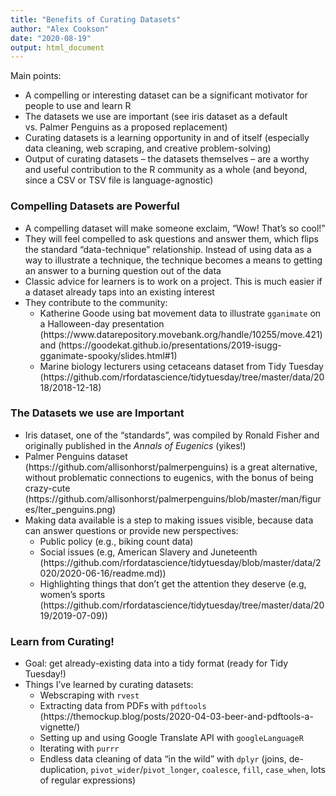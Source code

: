 ```yaml
---
title: "Benefits of Curating Datasets"
author: "Alex Cookson"
date: "2020-08-19"
output: html_document
---
```


Main points:

- A compelling or interesting dataset can be a significant motivator for people to use and learn R
- The datasets we use are important (see iris dataset as a default vs. Palmer Penguins as a proposed replacement)
- Curating datasets is a learning opportunity in and of itself (especially data cleaning, web scraping, and creative problem-solving)
- Output of curating datasets -- the datasets themselves -- are a worthy and useful contribution to the R community as a whole (and beyond, since a CSV or TSV file is language-agnostic)


### Compelling Datasets are Powerful

- A compelling dataset will make someone exclaim, "Wow! That's so cool!"
- They will feel compelled to ask questions and answer them, which flips the standard "data-technique" relationship. Instead of using data as a way to illustrate a technique, the technique becomes a means to getting an answer to a burning question out of the data
- Classic advice for learners is to work on a project. This is much easier if a dataset already taps into an existing interest
- They contribute to the community:
    - Katherine Goode using bat movement data to illustrate `gganimate` on a Halloween-day presentation (https://www.datarepository.movebank.org/handle/10255/move.421) and (https://goodekat.github.io/presentations/2019-isugg-gganimate-spooky/slides.html#1)
    - Marine biology lecturers using cetaceans dataset from Tidy Tuesday (https://github.com/rfordatascience/tidytuesday/tree/master/data/2018/2018-12-18)

### The Datasets we use are Important

- Iris dataset, one of the "standards", was compiled by Ronald Fisher and originally published in the *Annals of Eugenics* (yikes!)
- Palmer Penguins dataset (https://github.com/allisonhorst/palmerpenguins) is a great alternative, without problematic connections to eugenics, with the bonus of being crazy-cute (https://github.com/allisonhorst/palmerpenguins/blob/master/man/figures/lter_penguins.png)
- Making data available is a step to making issues visible, because data can answer questions or provide new perspectives:
    - Public policy (e.g., biking count data)
    - Social issues (e.g, American Slavery and Juneteenth (https://github.com/rfordatascience/tidytuesday/blob/master/data/2020/2020-06-16/readme.md))
    - Highlighting things that don't get the attention they deserve (e.g, women's sports (https://github.com/rfordatascience/tidytuesday/tree/master/data/2019/2019-07-09))


### Learn from Curating!

- Goal: get already-existing data into a tidy format (ready for Tidy Tuesday!)
- Things I've learned by curating datasets:
    - Webscraping with `rvest`
    - Extracting data from PDFs with `pdftools` (https://themockup.blog/posts/2020-04-03-beer-and-pdftools-a-vignette/)
    - Setting up and using Google Translate API with `googleLanguageR`
    - Iterating with `purrr`
    - Endless data cleaning of data "in the wild" with `dplyr` (joins, de-duplication, `pivot_wider`/`pivot_longer`, `coalesce`, `fill`, `case_when`, lots of regular expressions)
